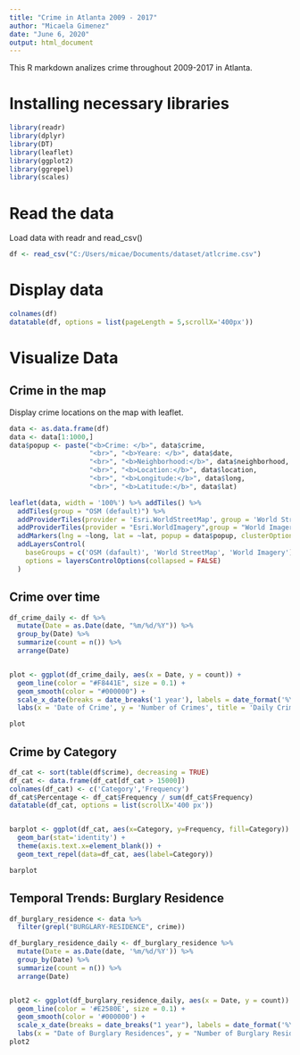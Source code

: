 ---
title: "Crime in Atlanta 2009 - 2017"
author: "Micaela Gimenez"
date: "June 6, 2020"
output: html_document
---
This R markdown analizes crime throughout 2009-2017 in Atlanta.

# Installing necessary libraries

```{r, error=FALSE, warning=FALSE, message=FALSE}
library(readr)
library(dplyr)
library(DT)
library(leaflet)
library(ggplot2)
library(ggrepel)
library(scales)
```
# Read the data

Load data with readr and read_csv()

```{r, warning=FALSE, message=FALSE}
df <- read_csv("C:/Users/micae/Documents/dataset/atlcrime.csv")

```

# Display data

```{r,  warning=FALSE, message=FALSE}
colnames(df)
datatable(df, options = list(pageLength = 5,scrollX='400px'))
```

# Visualize Data

## Crime in the map

Display crime locations on the map with leaflet.
```{r, warning=FALSE, message=FALSE}
data <- as.data.frame(df)
data <- data[1:1000,]
data$popup <- paste("<b>Crime: </b>", data$crime,
                    "<br>", "<b>Yeare: </b>", data$date,
                    "<br>", "<b>Neighborhood:</b>", data$neighborhood,
                    "<br>", "<b>Location:</b>", data$location,
                    "<br>", "<b>Longitude:</b>", data$long,
                    "<br>", "<b>Latitude:</b>", data$lat)

leaflet(data, width = '100%') %>% addTiles() %>%
  addTiles(group = "OSM (default)") %>%
  addProviderTiles(provider = 'Esri.WorldStreetMap', group = 'World Streetmap') %>%
  addProviderTiles(provider = "Esri.WorldImagery",group = "World Imagery") %>%
  addMarkers(lng = ~long, lat = ~lat, popup = data$popup, clusterOptions = markerClusterOptions()) %>%
  addLayersControl(
    baseGroups = c('OSM (dafault)', 'World StreetMap', 'World Imagery'),
    options = layersControlOptions(collapsed = FALSE)
  )

```

## Crime over time

```{r, warning=FALSE, message=FALSE}
df_crime_daily <- df %>%
  mutate(Date = as.Date(date, "%m/%d/%Y")) %>%
  group_by(Date) %>%
  summarize(count = n()) %>%
  arrange(Date)


plot <- ggplot(df_crime_daily, aes(x = Date, y = count)) +
  geom_line(color = "#F8441E", size = 0.1) +
  geom_smooth(color = "#000000") +
  scale_x_date(breaks = date_breaks('1 year'), labels = date_format('%Y')) +
  labs(x = 'Date of Crime', y = 'Number of Crimes', title = 'Daily Crimes in Atlanta 2009 - 2017')

plot

```

## Crime by Category

```{r, warning=FALSE, message=FALSE}
df_cat <- sort(table(df$crime), decreasing = TRUE)
df_cat <- data.frame(df_cat[df_cat > 15000])
colnames(df_cat) <- c('Category','Frequency')
df_cat$Percentage <- df_cat$Frequency / sum(df_cat$Frequency)
datatable(df_cat, options = list(scrollX='400 px'))


barplot <- ggplot(df_cat, aes(x=Category, y=Frequency, fill=Category)) +
  geom_bar(stat='identity') + 
  theme(axis.text.x=element_blank()) +
  geom_text_repel(data=df_cat, aes(label=Category))

barplot
```

## Temporal Trends: Burglary Residence

```{r, warning=FALSE, message=FALSE}
df_burglary_residence <- data %>% 
  filter(grepl("BURGLARY-RESIDENCE", crime))

df_burglary_residence_daily <- df_burglary_residence %>%
  mutate(Date = as.Date(date, '%m/%d/%Y')) %>%
  group_by(Date) %>%
  summarize(count = n()) %>%
  arrange(Date)


plot2 <- ggplot(df_burglary_residence_daily, aes(x = Date, y = count)) +
  geom_line(color = '#E2580E', size = 0.1) +
  geom_smooth(color = '#000000') +
  scale_x_date(breaks = date_breaks("1 year"), labels = date_format('%Y')) +
  labs(x = "Date of Burglary Residences", y = "Number of Burglary Residences", title = "Daily Burglary Residences in Atlanta from 2009 – 2017")
plot2
```
